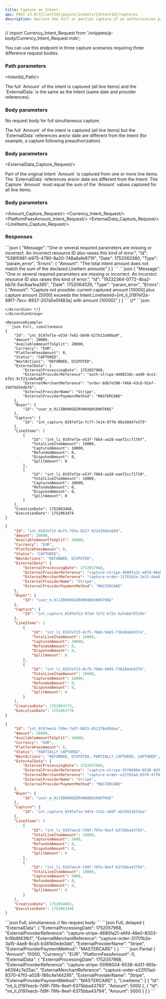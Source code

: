 ```yaml
---
title: Capture an Intent
api: POST v3.0/{ClientId}/payins/intents/{IntentId}/captures
description: Declare the full or partial capture of an authorization processed by a third-party PSP
---
```



// import Currency_Intent_Request from '/snippets/p-body/Currency_Intent_Request.mdx';


You can use this endpoint in three capture scenarios requiring three difference request bodies.

### Path parameters

<IntentId_Path/>

<Tabs>
<Tab title="Full simultaneous capture">
The full `Amount` of the intent is captured (all line items) and the `ExternalData` is the same as the Intent (same date and provider references).

### Body parameters

No request body for full simultaneous capture.

</Tab>
<Tab title="Full separate capture">
The full `Amount` of the intent is captured (all line items) but the `ExternalData` references are/or date are different from the Intent (for example, a capture following preauthorization).

### Body parameters

<ExternalData_Capture_Request/>

</Tab>
<Tab title="Partial capture">
Part of the original Intent `Amount` is captured from one or more line items. The `ExternalData` references are/or date are different from the Intent. The Capture `Amount` must equal the sum of the `Amount` values captured for all line items.

### Body parameters

<Amount_Capture_Request/>
<Currency_Intent_Request/>
<PlatformFeesAmount_Intent_Request/>
<ExternalData_Capture_Request/>
<LineItems_Capture_Request/>

</Tab>
</Tabs>

### Responses

<AccordionGroup>
<Accordion title="200 - Response parameters">
<Id_Intent/>
<Amount_Intent/>
<AvailableAmountToSplit_Intent/>
<Currency_Intent/>
<PlatformFeesAmount_Intent/>
<Status_Intent/>
<NextActions_Intent/>
<ExternalData_Capture/>
<Buyer_Intent/>
<LineItems_Intent_Actions/>
<CreationDate_Intent/>
<ExecutionDate_Intent/>
</Accordion>
</AccordionGroup>

<AccordionGroup>
<Accordion title="400 - Amount must equal LineItems amounts">
```json
{
    "Message": "One or several required parameters are missing or incorrect. An incorrect resource ID also raises this kind of error.",
    "Id": "538f0981-b975-4790-8a20-748a8afe8719",
    "Date": 1752063380,
    "Type": "param_error",
    "Errors": {
        "Amount": "The total intent amount does not match the sum of the declared LineItem amounts"
    }
}
```
</Accordion>
<Accordion title="400 - Capture Amount for a line item can't exceed authorized amount for the same line item">
```json
{
    "Message": "One or several required parameters are missing or incorrect. An incorrect resource ID also raises this kind of error.",
    "Id": "19232364-0772-4ba2-bb7d-5ac6aa1ea385",
    "Date": 1752064526,
    "Type": "param_error",
    "Errors": {
        "Amount": "Capture not possible: current captured amount [10000] plus capture amount [5000] exceeds the Intent.LineItemId=[int_li_0197ef2e-88f7-7bcc-8937-207a5e5f483a] with amount [10000]"
    }
}
```
</Accordion>
{/* <Accordion title="400 - ">
```json

```
</Accordion> */}
</AccordionGroup>

<ResponseExample>
```json Full, simultaneous
{
    "Id": "int_0197ef1e-e53d-7e81-b648-b27b13a98ba9",
    "Amount": 20000,
    "AvailableAmountToSplit": 20000,
    "Currency": "EUR",
    "PlatformFeesAmount": 0,
    "Status": "CAPTURED",
    "NextActions": "REFUNDED, DISPUTED",
    "ExternalData": {
        "ExternalProcessingDate": 1752057968,
        "ExternalProviderReference": "auth-stripe-d400210c-a4d9-4ce2-bfb1-9cf21cde5a80",
        "ExternalMerchantReference": "order-8db7e398-f460-43c8-91ef-19d76d54dbf6",
        "ExternalProviderName": "Stripe",
        "ExternalProviderPaymentMethod": "MASTERCARD"
    },
    "Buyer": {
        "Id": "user_m_01JZB09HSDZRVN60QH1006TK6E"
    },
    "Capture": {
        "Id": "int_capture_0197ef1e-fc77-7e14-97f8-96a38847e375"
    },
    "LineItems": [
        {
            "Id": "int_li_0197ef1e-e53f-7864-aa28-eaef2cc7170f",
            "TotalLineItemAmount": 10000,
            "CapturedAmount": 10000,
            "RefundedAmount": 0,
            "DisputedAmount": 0,
            "SplitAmount": 0
        },
        {
            "Id": "int_li_0197ef1e-e53f-7864-aa28-eaef2cc71710",
            "TotalLineItemAmount": 10000,
            "CapturedAmount": 10000,
            "RefundedAmount": 0,
            "DisputedAmount": 0,
            "SplitAmount": 0
        }
    ],
    "CreationDate": 1752063468,
    "ExecutionDate": 1752063474
}
```
```json Full, delayed
{
    "Id": "int_0197ef23-8cf3-755e-8527-62243565e69d",
    "Amount": 20000,
    "AvailableAmountToSplit": 20000,
    "Currency": "EUR",
    "PlatformFeesAmount": 0,
    "Status": "CAPTURED",
    "NextActions": "REFUNDED, DISPUTED",
    "ExternalData": {
        "ExternalProcessingDate": 1752057968,
        "ExternalProviderReference": "capture-stripe-4680fa21-e6fd-48e0-8303-fcf6b8f43fb1",
        "ExternalMerchantReference": "capture-order-31701b2e-3a15-4ae8-8ca5-b381b0ede3dd",
        "ExternalProviderName": "Stripe",
        "ExternalProviderPaymentMethod": "MASTERCARD"
    },
    "Buyer": {
        "Id": "user_m_01JZB09HSDZRVN60QH1006TK6E"
    },
    "Capture": {
        "Id": "int_capture_0197ef23-97ad-7e72-b72e-5a7abb79319e"
    },
    "LineItems": [
        {
            "Id": "int_li_0197ef23-8cf5-788d-9d45-f36184eb937a",
            "TotalLineItemAmount": 10000,
            "CapturedAmount": 10000,
            "RefundedAmount": 0,
            "DisputedAmount": 0,
            "SplitAmount": 0
        },
        {
            "Id": "int_li_0197ef23-8cf5-788d-9d45-f36184eb937b",
            "TotalLineItemAmount": 10000,
            "CapturedAmount": 10000,
            "RefundedAmount": 0,
            "DisputedAmount": 0,
            "SplitAmount": 0
        }
    ],
    "CreationDate": 1752063773,
    "ExecutionDate": 1752063776
}
```
```json Partial
{
    "Id": "int_0197eecb-7d9e-7e57-8825-0511f8e956ae",
    "Amount": 20000,
    "AvailableAmountToSplit": 10000,
    "Currency": "EUR",
    "PlatformFeesAmount": 0,
    "Status": "PARTIALLY_CAPTURED",
    "NextActions": "REFUNDED, DISPUTED, PARTIALLY_CAPTURED, CAPTURED",
    "ExternalData": {
        "ExternalProcessingDate": 1752057968,
        "ExternalProviderReference": "capture-stripe-55f66004-6538-4d31-90fa-e6394c7e25ac",
        "ExternalMerchantReference": "capture-order-e22f01ad-8370-47f0-a028-186c4e144295",
        "ExternalProviderName": "Stripe",
        "ExternalProviderPaymentMethod": "MASTERCARD"
    },
    "Buyer": {
        "Id": "user_m_01JZB09HSDZRVN60QH1006TK6E"
    },
    "Capture": {
        "Id": "int_capture_0197ef1e-94fe-7c62-a8df-eb29551623aa"
    },
    "LineItems": [
        {
            "Id": "int_li_0197eecb-7d9f-79fe-9eef-6375bba43793",
            "TotalLineItemAmount": 10000,
            "CapturedAmount": 5000,
            "RefundedAmount": 0,
            "DisputedAmount": 0,
            "SplitAmount": 0
        },
        {
            "Id": "int_li_0197eecb-7d9f-79fe-9eef-6375bba43794",
            "TotalLineItemAmount": 10000,
            "CapturedAmount": 5000,
            "RefundedAmount": 0,
            "DisputedAmount": 0,
            "SplitAmount": 0
        }
    ],
    "CreationDate": 1752058002,
    "ExecutionDate": 1752063448
}
```  
</ResponseExample>

<RequestExample>
```json Full, simultaneous
// No request body
```
```json Full, delayed
{
    "ExternalData": {
        "ExternalProcessingDate": 1752057968,
        "ExternalProviderReference": "capture-stripe-4680fa21-e6fd-48e0-8303-fcf6b8f43fb1",
        "ExternalMerchantReference": "capture-order-31701b2e-3a15-4ae8-8ca5-b381b0ede3dd",
        "ExternalProviderName": "Stripe",
        "ExternalProviderPaymentMethod": "MASTERCARD"
    }
}
```
```json Partial
{
    "Amount": 10000,
    "Currency": "EUR",
    "PlatformFeesAmount": 0,
    "ExternalData": {
        "ExternalProcessingDate": 1752057968,
        "ExternalProviderReference": "capture-stripe-55f66004-6538-4d31-90fa-e6394c7e25ac",
        "ExternalMerchantReference": "capture-order-e22f01ad-8370-47f0-a028-186c4e144295",
        "ExternalProviderName": "Stripe",
        "ExternalProviderPaymentMethod": "MASTERCARD"
    },
    "LineItems": [
        {
            "Id": "int_li_0197eecb-7d9f-79fe-9eef-6375bba43793",
            "Amount": 5000
        },
        {
            "Id": "int_li_0197eecb-7d9f-79fe-9eef-6375bba43794",
            "Amount": 5000
        }
    ]
}
```
</RequestExample>